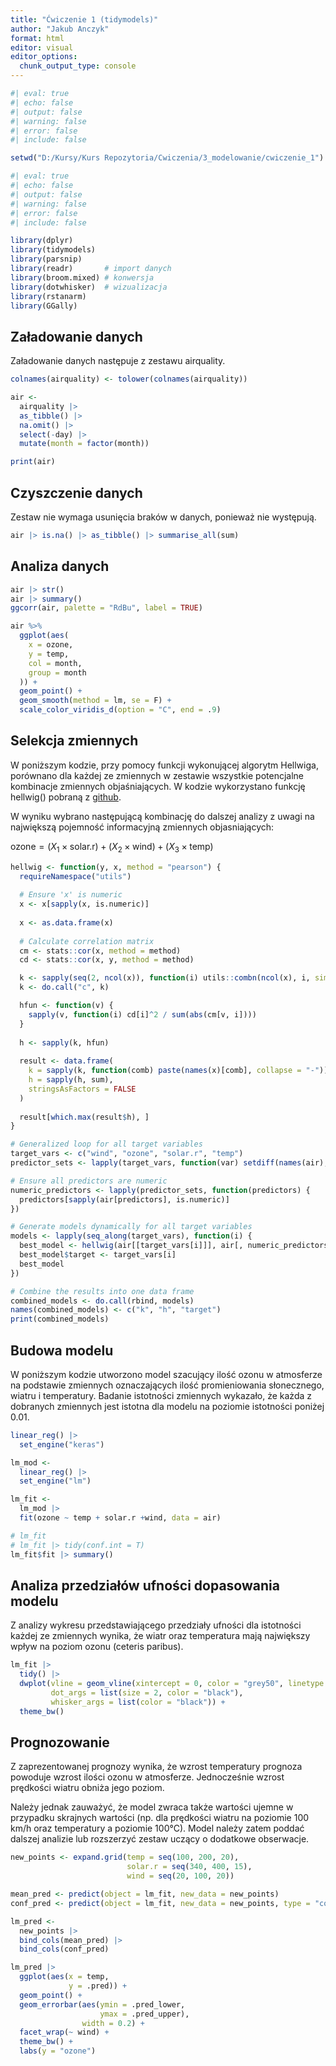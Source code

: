 ```yaml
---
title: "Ćwiczenie 1 (tidymodels)"
author: "Jakub Anczyk"
format: html
editor: visual
editor_options: 
  chunk_output_type: console
---
```


```r
#| eval: true
#| echo: false
#| output: false
#| warning: false
#| error: false
#| include: false

setwd("D:/Kursy/Kurs Repozytoria/Cwiczenia/3_modelowanie/cwiczenie_1")
```

```r
#| eval: true
#| echo: false
#| output: false
#| warning: false
#| error: false
#| include: false

library(dplyr)
library(tidymodels)
library(parsnip)
library(readr)       # import danych
library(broom.mixed) # konwersja 
library(dotwhisker)  # wizualizacja
library(rstanarm)
library(GGally)
```

## Załadowanie danych

Załadowanie danych następuje z zestawu airquality.

```r
colnames(airquality) <- tolower(colnames(airquality))

air <-
  airquality |>
  as_tibble() |>
  na.omit() |> 
  select(-day) |> 
  mutate(month = factor(month)) 

print(air)
```

## Czyszczenie danych

Zestaw nie wymaga usunięcia braków w danych, ponieważ nie występują.

```r
air |> is.na() |> as_tibble() |> summarise_all(sum)
```

## Analiza danych

```r

air |> str()
air |> summary()
ggcorr(air, palette = "RdBu", label = TRUE)

air %>%
  ggplot(aes(
    x = ozone,
    y = temp,
    col = month,
    group = month
  )) +
  geom_point() +
  geom_smooth(method = lm, se = F) +
  scale_color_viridis_d(option = "C", end = .9)

```

## Selekcja zmiennych

W poniższym kodzie, przy pomocy funkcji wykonującej algorytm Hellwiga, porównano dla każdej ze zmiennych w zestawie wszystkie potencjalne kombinacje zmiennych objaśniających. W kodzie wykorzystano funkcję hellwig() pobraną z [github](https://rdrr.io/github/mbojan/mbstats/src/R/hellwig.R).

W wyniku wybrano następującą kombinację do dalszej analizy z uwagi na największą pojemność informacyjną zmiennych objasniających:

$\text{ozone} = (X_1 × \text{solar.r}) + (X_2 × \text{wind}) + (X_3 × \text{temp})$

```r

hellwig <- function(y, x, method = "pearson") {
  requireNamespace("utils")
  
  # Ensure 'x' is numeric
  x <- x[sapply(x, is.numeric)]
  
  x <- as.data.frame(x)
  
  # Calculate correlation matrix
  cm <- stats::cor(x, method = method)
  cd <- stats::cor(x, y, method = method)

  k <- sapply(seq(2, ncol(x)), function(i) utils::combn(ncol(x), i, simplify = FALSE))
  k <- do.call("c", k)

  hfun <- function(v) {
    sapply(v, function(i) cd[i]^2 / sum(abs(cm[v, i])))
  }
  
  h <- sapply(k, hfun)
  
  result <- data.frame(
    k = sapply(k, function(comb) paste(names(x)[comb], collapse = "-")),
    h = sapply(h, sum),
    stringsAsFactors = FALSE
  )
  
  result[which.max(result$h), ]
}

# Generalized loop for all target variables
target_vars <- c("wind", "ozone", "solar.r", "temp")
predictor_sets <- lapply(target_vars, function(var) setdiff(names(air), var))

# Ensure all predictors are numeric
numeric_predictors <- lapply(predictor_sets, function(predictors) {
  predictors[sapply(air[predictors], is.numeric)]
})

# Generate models dynamically for all target variables
models <- lapply(seq_along(target_vars), function(i) {
  best_model <- hellwig(air[[target_vars[i]]], air[, numeric_predictors[[i]]], method = "pearson")
  best_model$target <- target_vars[i]
  best_model
})

# Combine the results into one data frame
combined_models <- do.call(rbind, models)
names(combined_models) <- c("k", "h", "target")
print(combined_models)
```

## Budowa modelu

W poniższym kodzie utworzono model szacujący ilość ozonu w atmosferze na podstawie zmiennych oznaczających ilość promieniowania słonecznego, wiatru i temperatury. Badanie istotności zmiennych wykazało, że każda z dobranych zmiennych jest istotna dla modelu na poziomie istotności poniżej 0.01.

```r

linear_reg() |> 
  set_engine("keras")

lm_mod <- 
  linear_reg() |> 
  set_engine("lm")

lm_fit <-  
  lm_mod |>
  fit(ozone ~ temp + solar.r +wind, data = air)

# lm_fit  
# lm_fit |> tidy(conf.int = T)
lm_fit$fit |> summary()
```

## Analiza przedziałów ufności dopasowania modelu

Z analizy wykresu przedstawiającego przedziały ufności dla istotności każdej ze zmiennych wynika, że wiatr oraz temperatura mają największy wpływ na poziom ozonu (ceteris paribus).

```r
lm_fit |> 
  tidy() |> 
  dwplot(vline = geom_vline(xintercept = 0, color = "grey50", linetype = 2), 
         dot_args = list(size = 2, color = "black"), 
         whisker_args = list(color = "black")) +
  theme_bw()
```

## Prognozowanie

Z zaprezentowanej prognozy wynika, że wzrost temperatury prognoza powoduje wzrost ilości ozonu w atmosferze. Jednocześnie wzrost prędkości wiatru obniża jego poziom.

Należy jednak zauważyć, że model zwraca także wartości ujemne w przypadku skrajnych wartości (np. dla prędkości wiatru na poziomie 100 km/h oraz temperatury a poziomie 100°C). Model należy zatem poddać dalszej analizie lub rozszerzyć zestaw uczący o dodatkowe obserwacje.

```r

new_points <- expand.grid(temp = seq(100, 200, 20),
                          solar.r = seq(340, 400, 15),
                          wind = seq(20, 100, 20))

mean_pred <- predict(object = lm_fit, new_data = new_points)
conf_pred <- predict(object = lm_fit, new_data = new_points, type = "conf_int")

lm_pred <- 
  new_points |> 
  bind_cols(mean_pred) |> 
  bind_cols(conf_pred)

lm_pred |>
  ggplot(aes(x = temp,
             y = .pred)) +
  geom_point() +
  geom_errorbar(aes(ymin = .pred_lower,
                    ymax = .pred_upper),
                width = 0.2) +
  facet_wrap(~ wind) +
  theme_bw() +
  labs(y = "ozone")

```
